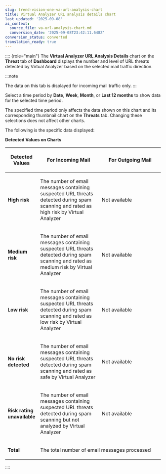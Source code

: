 ```yaml
---
slug: trend-vision-one-va-url-analysis-chart
title: Virtual Analyzer URL analysis details chart
last_updated: '2025-09-08'
ai_context:
  source_file: va-url-analysis-chart.md
  conversion_date: '2025-09-08T23:42:11.648Z'
conversion_status: converted
translation_ready: true
---
```


:::: {role="main"}
The **Virtual Analyzer URL Analysis Details** chart on the **Threat** tab of **Dashboard** displays the number and level of URL threats detected by Virtual Analyzer based on the selected mail traffic direction.

:::note

The data on this tab is displayed for incoming mail traffic only.
:::

Select a time period by **Date**, **Week**, **Month**, or **Last 12 months** to show data for the selected time period.

The specified time period only affects the data shown on this chart and its corresponding thumbnail chart on the **Threats** tab. Changing these selections does not affect other charts.

The following is the specific data displayed:

**Detected Values on Charts**

<table>
<colgroup>
<col style="width: 20%" />
<col style="width: 40%" />
<col style="width: 40%" />
</colgroup>
<thead>
<tr>
<th><p>Detected Values</p></th>
<th><p>For Incoming Mail</p></th>
<th><p>For Outgoing Mail</p></th>
</tr>
</thead>
<tbody>
<tr>
<td><p><strong>High risk</strong></p></td>
<td><p>The number of email messages containing suspected URL threats detected during spam scanning and rated as high risk by Virtual Analyzer</p></td>
<td><p>Not available</p></td>
</tr>
<tr>
<td><p><strong>Medium risk</strong></p></td>
<td><p>The number of email messages containing suspected URL threats detected during spam scanning and rated as medium risk by Virtual Analyzer</p></td>
<td><p>Not available</p></td>
</tr>
<tr>
<td><p><strong>Low risk</strong></p></td>
<td><p>The number of email messages containing suspected URL threats detected during spam scanning and rated as low risk by Virtual Analyzer</p></td>
<td><p>Not available</p></td>
</tr>
<tr>
<td><p><strong>No risk detected</strong></p></td>
<td><p>The number of email messages containing suspected URL threats detected during spam scanning and rated as safe by Virtual Analyzer</p></td>
<td><p>Not available</p></td>
</tr>
<tr>
<td><p><strong>Risk rating unavailable</strong></p></td>
<td><p>The number of email messages containing suspected URL threats detected during spam scanning but not analyzed by Virtual Analyzer</p></td>
<td><p>Not available</p></td>
</tr>
<tr>
<td><p><strong>Total</strong></p></td>
<td colspan="2"><p>The total number of email messages processed</p></td>
</tr>
</tbody>
</table>
::::
